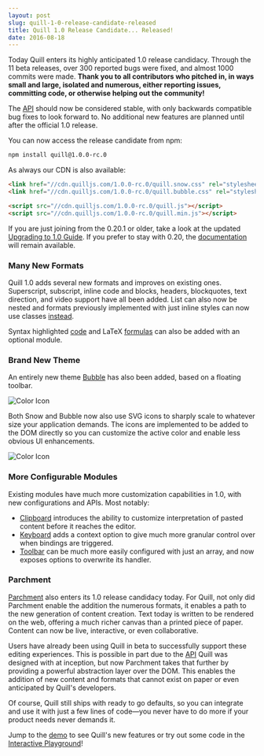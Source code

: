 ```yaml
---
layout: post
slug: quill-1-0-release-candidate-released
title: Quill 1.0 Release Candidate... Released!
date: 2016-08-18
---
```


Today Quill enters its highly anticipated 1.0 release candidacy. Through the 11 beta releases, over 300 reported bugs were fixed, and almost 1000 commits were made. **Thank you to all contributors who pitched in, in ways small and large, isolated and numerous, either reporting issues, committing code, or otherwise helping out the community!**

The [API](/docs/api/) should now be considered stable, with only backwards compatible bug fixes to look forward to. No additional new features are planned until after the official 1.0 release.

<More />

You can now access the release candidate from npm:

```bash
npm install quill@1.0.0-rc.0
```

As always our CDN is also available:

```html
<link href="//cdn.quilljs.com/1.0.0-rc.0/quill.snow.css" rel="stylesheet" />
<link href="//cdn.quilljs.com/1.0.0-rc.0/quill.bubble.css" rel="stylesheet" />

<script src="//cdn.quilljs.com/1.0.0-rc.0/quill.js"></script>
<script src="//cdn.quilljs.com/1.0.0-rc.0/quill.min.js"></script>
```

If you are just joining from the 0.20.1 or older, take a look at the updated [Upgrading to 1.0 Guide](/guides/upgrading-to-1-0/). If you prefer to stay with 0.20, the [documentation](/0.20/) will remain available.

### Many New Formats

Quill 1.0 adds several new formats and improves on existing ones. Superscript, subscript, inline code and blocks, headers, blockquotes, text direction, and video support have all been added. List can also now be nested and formats previously implemented with just inline styles can now use classes [instead](/playground/#class-vs-inline-style).

Syntax highlighted [code](/docs/modules/syntax/) and LaTeX [formulas](/docs/modules/formula/) can also be added with an optional module.

### Brand New Theme

An entirely new theme [Bubble](/docs/themes/#bubble) has also been added, based on a floating toolbar.

![Color Icon](/assets/images/blog/bubble.png)

Both Snow and Bubble now also use SVG icons to sharply scale to whatever size your application demands. The icons are implemented to be added to the DOM directly so you can customize the active color and enable less obvious UI enhancements.

![Color Icon](/assets/images/blog/color.png)

### More Configurable Modules

Existing modules have much more customization capabilities in 1.0, with new configurations and APIs. Most notably:

- [Clipboard](/docs/modules/clipboard/) introduces the ability to customize interpretation of pasted content before it reaches the editor.
- [Keyboard](/docs/modules/keyboard/) adds a context option to give much more granular control over when bindings are triggered.
- [Toolbar](/docs/modules/toolbar/) can be much more easily configured with just an array, and now exposes options to overwrite its handler.

### Parchment

[Parchment](https://github.com/quilljs/parchment/) also enters its 1.0 release candidacy today. For Quill, not only did Parchment enable the addition the numerous formats, it enables a path to the new generation of content creation. Text today is written to be rendered on the web, offering a much richer canvas than a printed piece of paper. Content can now be live, interactive, or even collaborative.

Users have already been using Quill in beta to successfully support these editing experiences. This is possible in part due to the [API](/docs/api/) Quill was designed with at inception, but now Parchment takes that further by providing a powerful abstraction layer over the DOM. This enables the addition of new content and formats that cannot exist on paper or even anticipated by Quill's developers.

Of course, Quill still ships with ready to go defaults, so you can integrate and use it with just a few lines of code&mdash;you never have to do more if your product needs never demands it.

Jump to the [demo](/) to see Quill's new features or try out some code in the [Interactive Playground](/playground/)!

